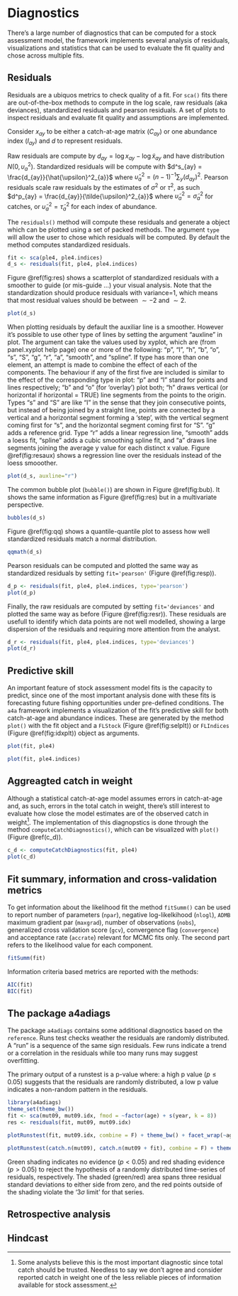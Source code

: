 # Diagnostics \label{sec:diagn}

There's a large number of diagnostics that can be computed for a stock assessment model, the \aFa framework implements several analysis of residuals, visualizations and statistics that can be used to evaluate the fit quality and chose across multiple fits.

## Residuals

Residuals are a ubiquos metrics to check quality of a fit. For `sca()` fits there are out-of-the-box methods to compute in the log scale, raw residuals (aka deviances), standardized residuals and pearson residuals. A set of plots to inspect residuals and evaluate fit quality and assumptions are implemented.

Consider $x_{ay}$ to be either a catch-at-age matrix ($C_{ay}$) or one abundance index ($I_{ay}$\footnote{For simplicity of notation we'll avoid the subscript $s$ in $I$, since we're referring to individual indices}) and $d$ to represent residuals.

Raw residuals are compute by $d_{ay} = \log{x_{ay}} - \log{\tilde{x}_{ay}}$ and have distribution $N(0,\upsilon^2_{a})$. Standardized residuals will be compute with $d^s_{ay} = \frac{d_{ay}}{\hat{\upsilon}^2_{a}}$ where $\hat{\upsilon}^2_{a} = (n-1)^{-1} \sum_y(d_{ay})^2$. Pearson residuals scale raw residuals by the estimates of $\sigma^2$ or $\tau^2$, as such $d^p_{ay} = \frac{d_{ay}}{\tilde{\upsilon}^2_{a}}$ where $\tilde{\upsilon}^2_{a} = \tilde{\sigma}^2_{a}$ for catches, or $\tilde{\upsilon}^2_{a} = \tilde{\tau}^2_{a}$ for each index of abundance.

The `residuals()` method will compute these residuals and generate a object which can be plotted using a set of packed methods. The argument `type` will allow the user to chose which residuals will be computed. By default the method computes standardized residuals.

```r
fit <- sca(ple4, ple4.indices)
d_s <- residuals(fit, ple4, ple4.indices)
```

Figure \@ref(fig:res) shows a scatterplot of standardized residuals with a smoother to guide (or mis-guide ...) your visual analysis. Note that the standardization should produce residuals with variance=1, which means that most residual values should be between $\sim -2$ and $\sim 2$.

```r
plot(d_s)
```

When plotting residuals by default the auxiliar line is a smoother. However it's possible to use other type of lines by setting the argument "auxline" in plot. The argument can take the values used by xyplot, which are (from panel.xyplot help page) one or more of the following: "p", "l", "h", "b", "o", "s", "S", "g", "r", "a", "smooth", and "spline". If type has more than one element, an attempt is made to combine the effect of each of the components. The behaviour if any of the first five are included is similar to the effect of the corresponding type in plot: "p" and "l" stand for points and lines respectively; "b" and "o" (for ‘overlay’) plot both; "h" draws vertical (or horizontal if horizontal = TRUE) line segments from the points to the origin. Types "s" and "S" are like "l" in the sense that they join consecutive points, but instead of being joined by a straight line, points are connected by a vertical and a horizontal segment forming a ‘step’, with the vertical segment coming first for "s", and the horizontal segment coming first for "S". "g" adds a reference grid. Type "r" adds a linear regression line, "smooth" adds a loess fit, "spline" adds a cubic smoothing spline fit, and "a" draws line segments joining the average y value for each distinct x value. Figure \@ref(fig:resaux) shows a regression line over the residuals instead of the loess smooother.

```r
plot(d_s, auxline="r")
```

The common bubble plot (`bubble()`) are shown in Figure \@ref(fig:bub). It shows the same information as Figure \@ref(fig:res) but in a multivariate perspective.

```r
bubbles(d_s)
```

Figure \@ref(fig:qq) shows a quantile-quantile plot to assess how well standardized residuals match a normal distribution.

```r
qqmath(d_s)
```

Pearson residuals can be computed and plotted the same way as standardized residuals by setting `fit='pearson'` (Figure \@ref(fig:resp)).

```r
d_p <- residuals(fit, ple4, ple4.indices, type='pearson')
plot(d_p)
```

Finally, the raw residuals are computed by setting `fit='deviances'` and plotted the same way as before (Figure \@ref(fig:resr)). These residuals are usefull to identify which data points are not well modelled, showing a large dispersion of the residuals and requiring more attention from the analyst.

```r
d_r <- residuals(fit, ple4, ple4.indices, type='deviances')
plot(d_r)
```

## Predictive skill

An important feature of stock assessment model fits is the capacity to predict, since one of the most important analysis done with these fits is forecasting future fishing opportunities under pre-defined conditions. The `a4a` framework implements a visualization of the fit's predictive skill for both catch-at-age and abundance indices. These are generated by the method `plot()` with the fit object and a `FLStock` (Figure \@ref(fig:selplt)) or `FLIndices` (Figure \@ref(fig:idxplt)) object as arguments.

```r
plot(fit, ple4)
```

```r
plot(fit, ple4.indices)
```

## Aggreagted catch in weight

Although a statistical catch-at-age model assumes errors in catch-at-age and, as such, errors in the total catch in weight, there's still interest to evaluate how close the model estimates are of the observed catch in weight[^07-diagnostics-1]. The implementation of this diagnopstics is done through the method `computeCatchDiagnostics()`, which can be visualized with `plot()` (Figure \@ref(c_d)).

[^07-diagnostics-1]: Some analysts believe this is the most important diagnostic since total catch should be trusted. Needless to say we don't agree and consider reported catch in weight one of the less reliable pieces of information available for stock assessment.

```r
c_d <- computeCatchDiagnostics(fit, ple4)
plot(c_d)
```

## Fit summary, information and cross-validation metrics

To get information about the likelihood fit the method `fitSumm()` can be used to report number of parameters (`npar`), negative log-likelkihood (`nlogl`), `ADMB` maximum gradient par (`maxgrad`), number of observations (`nobs`), generalized cross validation score (`gcv`), convergence flag (`convergence`) and acceptance rate (`accrate`) relevant for MCMC fits only. The second part refers to the likelihood value for each component.

```r
fitSumm(fit)
```

Information criteria based metrics are reported with the methods:

```r
AIC(fit)
BIC(fit)
```

## The package a4adiags

The package `a4adiags` contains some additional diagnostics based on the `reference`. Runs test checks weather the residuals are randomly distributed. A "run" is a sequence of the same sign residuals. Few runs indicate a trend or a correlation in the residuals while too many runs may suggest overfitting.

The primary output of a runstest is a p-value where: a high p value $(p\leq 0.05)$ suggests that the residuals are randomly distributed, a low p value indicates a non-random pattern in the residuals.

```r
library(a4adiags)
theme_set(theme_bw())
fit <- sca(mut09, mut09.idx, fmod = ~factor(age) + s(year, k = 8))
res <- residuals(fit, mut09, mut09.idx)
```

```r
plotRunstest(fit, mut09.idx, combine = F) + theme_bw() + facet_wrap(~age)
```

```r
plotRunstest(catch.n(mut09), catch.n(mut09 + fit), combine = F) + theme_bw() + facet_wrap(~age)
```

Green shading indicates no evidence $(p <  0.05)$ and red shading evidence $(p  >0.05)$ to reject the hypothesis of a randomly distributed time-series of residuals, respectively. The shaded (green/red) area spans three residual standard deviations to either side from zero, and the red points outside of the shading violate the '$3\sigma$ limit' for that series.

## Retrospective analysis


## Hindcast


